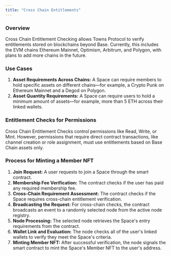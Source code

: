 ```yaml
---
title: "Cross Chain Entitlements"
---
```


### **Overview**

Cross Chain Entitlement Checking allows Towns Protocol to verify entitlements stored on blockchains beyond Base. Currently, this includes the EVM chains Ethereum Mainnet, Optimism, Arbitrum, and Polygon, with plans to add more chains in the future.

### **Use Cases**

1. **Asset Requirements Across Chains:** A Space can require members to hold specific assets on different chains—for example, a Crypto Punk on Ethereum Mainnet and a Degod on Polygon.
2. **Asset Quantity Requirements:** A Space can require users to hold a minimum amount of assets—for example, more than 5 ETH across their linked wallets.

### **Entitlement Checks for Permissions**

Cross Chain Entitlement Checks control permissions like Read, Write, or Mint. However, permissions that require direct contract transactions, like channel creation or role assignment, must use entitlements based on Base Chain assets only.

### **Process for Minting a Member NFT**

1. **Join Request:** A user requests to join a Space through the smart contract.
2. **Membership Fee Verification:** The contract checks if the user has paid any required membership fee.
3. **Cross-Chain Requirement Assessment:** The contract checks if the Space requires cross-chain entitlement verification.
4. **Broadcasting the Request:** For cross-chain checks, the contract broadcasts an event to a randomly selected node from the active node registry.
5. **Node Processing:** The selected node retrieves the Space's entry requirements from the contract.
6. **Wallet Link and Evaluation:** The node checks all of the user's linked wallets to verify they meet the Space's criteria.
7. **Minting Member NFT:** After successful verification, the node signals the smart contract to mint the Space's Member NFT to the user's address.